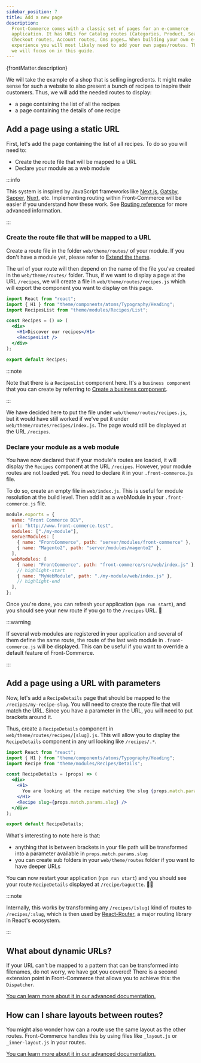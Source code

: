 ```yaml
---
sidebar_position: 7
title: Add a new page
description:
  Front-Commerce comes with a classic set of pages for an e-commerce
  application. It has URLs for Catalog routes (Categories, Product, Search…),
  Checkout routes, Account routes, Cms pages… When building your own e-commerce
  experience you will most likely need to add your own pages/routes. That's what
  we will focus on in this guide.
---
```


<p>{frontMatter.description}</p>

We will take the example of a shop that is selling ingredients. It might make
sense for such a website to also present a bunch of recipes to inspire their
customers. Thus, we will add the needed routes to display:

- a page containing the list of all the recipes
- a page containing the details of one recipe

## Add a page using a static URL

First, let's add the page containing the list of all recipes. To do so you will
need to:

- Create the route file that will be mapped to a URL
- Declare your module as a web module

:::info

This system is inspired by JavaScript frameworks like
[Next.js](https://nextjs.org/), [Gatsby](https://www.gatsbyjs.org/),
[Sapper](https://sapper.svelte.dev/), [Nuxt](https://nuxtjs.org/), etc.
Implementing routing within Front-Commerce will be easier if you understand how
these work. See
[Routing reference](/docs/reference/routing#How-routes-are-loaded) for more
advanced information.

:::

### Create the route file that will be mapped to a URL

Create a route file in the folder `web/theme/routes/` of your module. If you
don't have a module yet, please refer to [Extend the theme](./extend-the-theme).

The url of your route will then depend on the name of the file you've created in
the `web/theme/routes/` folder. Thus, if we want to display a page at the URL
`/recipes`, we will create a file in `web/theme/routes/recipes.js` which will
export the component you want to display on this page.

```jsx title="web/theme/routes/recipes.js"
import React from "react";
import { H1 } from "theme/components/atoms/Typography/Heading";
import RecipesList from "theme/modules/Recipes/List";

const Recipes = () => (
  <div>
    <H1>Discover our recipes</H1>
    <RecipesList />
  </div>
);

export default Recipes;
```

:::note

Note that there is a `RecipesList` component here. It's a `business component`
that you can create by referring to
[Create a business component](/docs/essentials/create-a-business-component).

:::

We have decided here to put the file under `web/theme/routes/recipes.js`, but it
would have still worked if we've put it under
`web/theme/routes/recipes/index.js`. The page would still be displayed at the
URL `/recipes`.

### Declare your module as a web module

You have now declared that if your module's routes are loaded, it will display
the `Recipes` component at the URL `/recipes`. However, your module routes are
not loaded yet. You need to declare it in your `.front-commerce.js` file.

To do so, create an empty file in `web/index.js`. This is useful for module
resolution at the build level. Then add it as a webModule in your
`.front-commerce.js` file.

```js title="./front-commerce.js"
module.exports = {
  name: "Front Commerce DEV",
  url: "http://www.front-commerce.test",
  modules: ["./my-module"],
  serverModules: [
    { name: "FrontCommerce", path: "server/modules/front-commerce" },
    { name: "Magento2", path: "server/modules/magento2" },
  ],
  webModules: [
    { name: "FrontCommerce", path: "front-commerce/src/web/index.js" },
    // highlight-start
    { name: "MyWebModule", path: "./my-module/web/index.js" },
    // highlight-end
  ],
};
```

Once you're done, you can refresh your application (`npm run start`), and you
should see your new route if you go to the `/recipes` URL. 🎉

:::warning

If several web modules are registered in your application and several of them
define the same route, the route of the last web module in `.front-commerce.js`
will be displayed. This can be useful if you want to override a default feature
of Front-Commerce.

:::

## Add a page using a URL with parameters

Now, let's add a `RecipeDetails` page that should be mapped to the
`/recipes/my-recipe-slug`. You will need to create the route file that will
match the URL. Since you have a parameter in the URL, you will need to put
brackets around it.

Thus, create a `RecipeDetails` component in
`web/theme/routes/recipes/[slug].js`. This will allow you to display the
`RecipeDetails` component in any url looking like `/recipes/.*`.

```jsx title="web/theme/routes/recipes/[slug].js"
import React from "react";
import { H1 } from "theme/components/atoms/Typography/Heading";
import Recipe from "theme/modules/Recipes/Details";

const RecipeDetails = (props) => (
  <div>
    <H1>
      You are looking at the recipe matching the slug {props.match.params.slug}
    </H1>
    <Recipe slug={props.match.params.slug} />
  </div>
);

export default RecipeDetails;
```

What's interesting to note here is that:

- anything that is between brackets in your file path will be transformed into a
  parameter available in `props.match.params.slug`
- you can create sub folders in your `web/theme/routes` folder if you want to
  have deeper URLs

You can now restart your application (`npm run start`) and you should see your
route `RecipeDetails` displayed at `/recipe/baguette`. 🥖🎉

:::note

Internally, this works by transforming any `/recipes/[slug]` kind of routes to
`/recipes/:slug`, which is then used by
[React-Router](https://github.com/ReactTraining/react-router), a major routing
library in React's ecosystem.

:::

## What about dynamic URLs?

If your URL can't be mapped to a pattern that can be transformed into filenames,
do not worry, we have got you covered! There is a second extension point in
Front-Commerce that allows you to achieve this: the `Dispatcher`.

[You can learn more about it in our advanced documentation.](/docs/advanced/theme/route-dispatcher)

## How can I share layouts between routes?

You might also wonder how can a route use the same layout as the other routes.
Front-Commerce handles this by using files like `_layout.js` or
`_inner-layout.js` in your routes.

[You can learn more about it in our advanced documentation.](/docs/advanced/theme/layouts)
